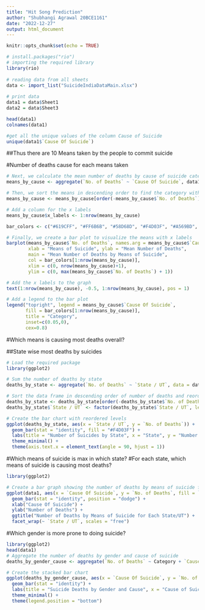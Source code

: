 ```yaml
---
title: "Hit Song Prediction"
author: "Shubhangi Agrawal 20BCE1161"
date: "2022-12-27"
output: html_document
---
```


```r
knitr::opts_chunk$set(echo = TRUE)
```



```r
# install.packages("rio")  
# importing the required library
library(rio)
  
# reading data from all sheets
data <- import_list("SuicideIndiaDataMain.xlsx")
  
# print data
data1 = data$Sheet1
data2 = data$Sheet3
```
```r
head(data1)
colnames(data1)
```
```r
#get all the unique values of the column Cause of Suicide
unique(data1$`Cause Of Suicide`)
```
##Thus there are 10 Means taken by the people to commit suicide

#Number of deaths cause for each means taken
```r
# Next, we calculate the mean number of deaths by cause of suicide category
means_by_cause <- aggregate(`No. of Deaths` ~ `Cause Of Suicide`, data1, mean)

# Then, we sort the means in descending order to find the category with the highest mean
means_by_cause <- means_by_cause[order(-means_by_cause$`No. of Deaths`),]

# Add a column for the x labels
means_by_cause$x_labels <- 1:nrow(means_by_cause)

bar_colors <- c("#619CFF", "#FF6B6B", "#58D68D", "#F4D03F", "#A569BD", "#F1948A","black","white","orange","brown")

# Finally, we create a bar plot to visualize the means with x labels
barplot(means_by_cause$`No. of Deaths`, names.arg = means_by_cause$`Cause Of Suicide`,
        xlab = "Means of Suicide", ylab = "Mean Number of Deaths",
        main = "Mean Number of Deaths by Means of Suicide",
        col = bar_colors[1:nrow(means_by_cause)],
        xlim = c(0, nrow(means_by_cause)+1),
        ylim = c(0, max(means_by_cause$`No. of Deaths`) + 1))

# Add the x labels to the graph
text(1:nrow(means_by_cause), -0.5, 1:nrow(means_by_cause), pos = 1)

# Add a legend to the bar plot
legend("topright", legend = means_by_cause$`Cause Of Suicide`, 
       fill = bar_colors[1:nrow(means_by_cause)],
       title = "Category",
       inset=c(0.05,0),
       cex=0.8)
```

#Which means is causing most deaths overall?

##State wise most deaths by suicides
```r
# Load the required package
library(ggplot2)

# Sum the number of deaths by state
deaths_by_state <- aggregate(`No. of Deaths` ~ `State / UT`, data = data1, FUN = sum)

# Sort the data frame in descending order of number of deaths and reorder levels of State / UT variable
deaths_by_state <- deaths_by_state[order(-deaths_by_state$`No. of Deaths`), ]
deaths_by_state$`State / UT` <- factor(deaths_by_state$`State / UT`, levels = deaths_by_state$`State / UT`)

# Create the bar chart with reordered levels
ggplot(deaths_by_state, aes(x = `State / UT`, y = `No. of Deaths`)) +
  geom_bar(stat = "identity", fill = "#F4D03F") +
  labs(title = "Number of Suicides by State", x = "State", y = "Number of Suicides") +
  theme_minimal() +
  theme(axis.text.x = element_text(angle = 90, hjust = 1))

```
#Which means of suicide is max in which state?
#For each state, which means of suicide is causing most deaths?


```r
library(ggplot2)

# Create a bar graph showing the number of deaths by means of suicide for each state/UT
ggplot(data1, aes(x = `Cause Of Suicide`, y = `No. of Deaths`, fill = `Cause Of Suicide`)) +
  geom_bar(stat = "identity", position = "dodge") +
  xlab("Cause Of Suicide") +
  ylab("Number of Deaths") +
  ggtitle("Number of Deaths by Means of Suicide for Each State/UT") +
  facet_wrap(~ `State / UT`, scales = "free")

```





#Which gender is more prone to doing suicide?
```r
library(ggplot2)
head(data1)
# Aggregate the number of deaths by gender and cause of suicide
deaths_by_gender_cause <- aggregate(`No. of Deaths` ~ Category + `Cause Of Suicide`, data = data1, FUN = sum)

# Create the stacked bar chart
ggplot(deaths_by_gender_cause, aes(x = `Cause Of Suicide`, y = `No. of Deaths`, fill = Category)) +
  geom_bar(stat = "identity") +
  labs(title = "Suicide Deaths by Gender and Cause", x = "Cause of Suicide", y = "Number of Deaths", fill = "Gender") +
  theme_minimal() +
  theme(legend.position = "bottom")

```
